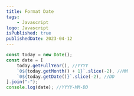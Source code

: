 ```yaml
---
title: Format Date
tags:
    - Javascript
logo: Javascript
isPublished: true
publishedDate: 2023-04-12
---
```


```js
const today = new Date();
const date = [
	today.getFullYear(), //YYYY
	`0${today.getMonth() + 1}`.slice(-2), //MM
	`0${today.getDate()}`.slice(-2), //DD
].join("-");
console.log(date); //YYYY-MM-DD
```
